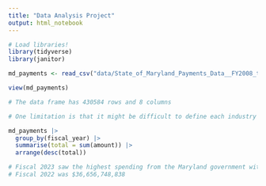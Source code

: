 ```yaml
---
title: "Data Analysis Project"
output: html_notebook
---
```


```r

# Load libraries!
library(tidyverse)
library(janitor)

```

```r

md_payments <- read_csv("data/State_of_Maryland_Payments_Data__FY2008_to_FY2024.csv") |> clean_names()

view(md_payments)

# The data frame has 430584 rows and 8 columns

# One limitation is that it might be difficult to define each industry just based on agency, and we do not know what each code in the category column means or stands for. In terms of timeframe, we do not have limitations as our data spans from 2008 to 2024.


```

```r

md_payments |>
  group_by(fiscal_year) |>
  summarise(total = sum(amount)) |>
  arrange(desc(total))

# Fiscal 2023 saw the highest spending from the Maryland government with $193,756,398,403 paid.
# Fiscal 2022 was $36,656,748,838	

```
